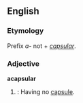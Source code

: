 ==English==
===Etymology===
Prefix ''a-'' not + ''[[capsular]]''.

===Adjective===
'''acapsular'''
#{{botany}}: Having no [[capsule]].